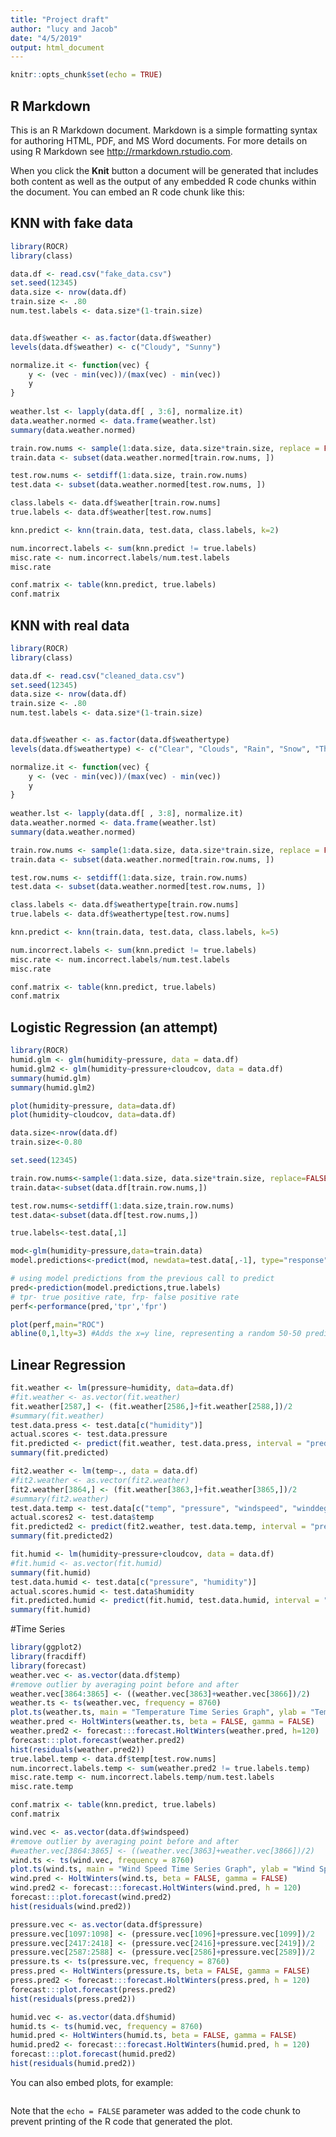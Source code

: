 ```yaml
---
title: "Project draft"
author: "lucy and Jacob"
date: "4/5/2019"
output: html_document
---
```


```r
knitr::opts_chunk$set(echo = TRUE)
```

## R Markdown

This is an R Markdown document. Markdown is a simple formatting syntax for authoring HTML, PDF, and MS Word documents. For more details on using R Markdown see <http://rmarkdown.rstudio.com>.

When you click the **Knit** button a document will be generated that includes both content as well as the output of any embedded R code chunks within the document. You can embed an R code chunk like this:

## KNN with fake data
```r
library(ROCR)
library(class)

data.df <- read.csv("fake_data.csv")
set.seed(12345)
data.size <- nrow(data.df)
train.size <- .80
num.test.labels <- data.size*(1-train.size)


data.df$weather <- as.factor(data.df$weather)
levels(data.df$weather) <- c("Cloudy", "Sunny")

normalize.it <- function(vec) {
    y <- (vec - min(vec))/(max(vec) - min(vec))
    y
}
    
weather.lst <- lapply(data.df[ , 3:6], normalize.it)
data.weather.normed <- data.frame(weather.lst)
summary(data.weather.normed)

train.row.nums <- sample(1:data.size, data.size*train.size, replace = FALSE)
train.data <- subset(data.weather.normed[train.row.nums, ])

test.row.nums <- setdiff(1:data.size, train.row.nums)
test.data <- subset(data.weather.normed[test.row.nums, ])

class.labels <- data.df$weather[train.row.nums]
true.labels <- data.df$weather[test.row.nums]

knn.predict <- knn(train.data, test.data, class.labels, k=2)

num.incorrect.labels <- sum(knn.predict != true.labels)
misc.rate <- num.incorrect.labels/num.test.labels
misc.rate

conf.matrix <- table(knn.predict, true.labels)
conf.matrix
```

## KNN with real data
```r
library(ROCR)
library(class)

data.df <- read.csv("cleaned_data.csv")
set.seed(12345)
data.size <- nrow(data.df)
train.size <- .80
num.test.labels <- data.size*(1-train.size)


data.df$weather <- as.factor(data.df$weathertype)
levels(data.df$weathertype) <- c("Clear", "Clouds", "Rain", "Snow", "Thunderstorm")

normalize.it <- function(vec) {
    y <- (vec - min(vec))/(max(vec) - min(vec))
    y
}
    
weather.lst <- lapply(data.df[ , 3:8], normalize.it)
data.weather.normed <- data.frame(weather.lst)
summary(data.weather.normed)

train.row.nums <- sample(1:data.size, data.size*train.size, replace = FALSE)
train.data <- subset(data.weather.normed[train.row.nums, ])

test.row.nums <- setdiff(1:data.size, train.row.nums)
test.data <- subset(data.weather.normed[test.row.nums, ])

class.labels <- data.df$weathertype[train.row.nums]
true.labels <- data.df$weathertype[test.row.nums]

knn.predict <- knn(train.data, test.data, class.labels, k=5)

num.incorrect.labels <- sum(knn.predict != true.labels)
misc.rate <- num.incorrect.labels/num.test.labels
misc.rate

conf.matrix <- table(knn.predict, true.labels)
conf.matrix
```

## Logistic Regression (an attempt)
```r
library(ROCR)
humid.glm <- glm(humidity~pressure, data = data.df)
humid.glm2 <- glm(humidity~pressure+cloudcov, data = data.df)
summary(humid.glm)
summary(humid.glm2)

plot(humidity~pressure, data=data.df)
plot(humidity~cloudcov, data=data.df)

data.size<-nrow(data.df)
train.size<-0.80

set.seed(12345)

train.row.nums<-sample(1:data.size, data.size*train.size, replace=FALSE)
train.data<-subset(data.df[train.row.nums,])

test.row.nums<-setdiff(1:data.size,train.row.nums)
test.data<-subset(data.df[test.row.nums,])

true.labels<-test.data[,1]

mod<-glm(humidity~pressure,data=train.data)
model.predictions<-predict(mod, newdata=test.data[,-1], type="response")

# using model predictions from the previous call to predict
pred<-prediction(model.predictions,true.labels)
# tpr- true positive rate, frp- false positive rate
perf<-performance(pred,'tpr','fpr')

plot(perf,main="ROC")
abline(0,1,lty=3) #Adds the x=y line, representing a random 50-50 prediction

```


## Linear Regression
```r
fit.weather <- lm(pressure~humidity, data=data.df)
#fit.weather <- as.vector(fit.weather)
fit.weather[2587,] <- (fit.weather[2586,]+fit.weather[2588,])/2
#summary(fit.weather)
test.data.press <- test.data[c("humidity")]
actual.scores <- test.data.pressure
fit.predicted <- predict(fit.weather, test.data.press, interval = "predict")
summary(fit.predicted)

fit2.weather <- lm(temp~., data = data.df)
#fit2.weather <- as.vector(fit2.weather)
fit2.weather[3864,] <- (fit.weather[3863,]+fit.weather[3865,])/2
#summary(fit2.weather)
test.data.temp <- test.data[c("temp", "pressure", "windspeed", "winddeg", "cloudcov")]
actual.scores2 <- test.data$temp
fit.predicted2 <- predict(fit2.weather, test.data.temp, interval = "predict")
summary(fit.predicted2)

fit.humid <- lm(humidity~pressure+cloudcov, data = data.df)
#fit.humid <- as.vector(fit.humid)
summary(fit.humid)
test.data.humid <- test.data[c("pressure", "humidity")]
actual.scores.humid <- test.data$humidity
fit.predicted.humid <- predict(fit.humid, test.data.humid, interval = "predict")
summary(fit.humid)
```

#Time Series 
```r
library(ggplot2)
library(fracdiff)
library(forecast)
weather.vec <- as.vector(data.df$temp)
#remove outlier by averaging point before and after
weather.vec[3864:3865] <- ((weather.vec[3863]+weather.vec[3866])/2)
weather.ts <- ts(weather.vec, frequency = 8760)
plot.ts(weather.ts, main = "Temperature Time Series Graph", ylab = "Temperature in Kelvin")
weather.pred <- HoltWinters(weather.ts, beta = FALSE, gamma = FALSE)
weather.pred2 <- forecast:::forecast.HoltWinters(weather.pred, h=120)
forecast:::plot.forecast(weather.pred2)
hist(residuals(weather.pred2))
true.label.temp <- data.df$temp[test.row.nums]
num.incorrect.labels.temp <- sum(weather.pred2 != true.labels.temp)
misc.rate.temp <- num.incorrect.labels.temp/num.test.labels
misc.rate.temp

conf.matrix <- table(knn.predict, true.labels)
conf.matrix

wind.vec <- as.vector(data.df$windspeed)
#remove outlier by averaging point before and after
#weather.vec[3864:3865] <- ((weather.vec[3863]+weather.vec[3866])/2)
wind.ts <- ts(wind.vec, frequency = 8760)
plot.ts(wind.ts, main = "Wind Speed Time Series Graph", ylab = "Wind Speed")
wind.pred <- HoltWinters(wind.ts, beta = FALSE, gamma = FALSE)
wind.pred2 <- forecast:::forecast.HoltWinters(wind.pred, h = 120)
forecast:::plot.forecast(wind.pred2)
hist(residuals(wind.pred2))

pressure.vec <- as.vector(data.df$pressure)
pressure.vec[1097:1098] <- (pressure.vec[1096]+pressure.vec[1099])/2
pressure.vec[2417:2418] <- (pressure.vec[2416]+pressure.vec[2419])/2
pressure.vec[2587:2588] <- (pressure.vec[2586]+pressure.vec[2589])/2
pressure.ts <- ts(pressure.vec, frequency = 8760)
press.pred <- HoltWinters(pressure.ts, beta = FALSE, gamma = FALSE)
press.pred2 <- forecast:::forecast.HoltWinters(press.pred, h = 120)
forecast:::plot.forecast(press.pred2)
hist(residuals(press.pred2))

humid.vec <- as.vector(data.df$humid)
humid.ts <- ts(humid.vec, frequency = 8760)
humid.pred <- HoltWinters(humid.ts, beta = FALSE, gamma = FALSE)
humid.pred2 <- forecast:::forecast.HoltWinters(humid.pred, h = 120)
forecast:::plot.forecast(humid.pred2)
hist(residuals(humid.pred2))
```


You can also embed plots, for example:

```r

```

Note that the `echo = FALSE` parameter was added to the code chunk to prevent printing of the R code that generated the plot.
